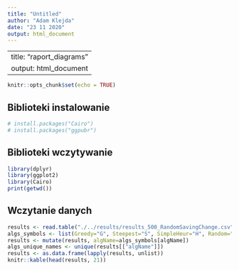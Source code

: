 ```yaml
---
title: "Untitled"
author: "Adam Klejda"
date: "23 11 2020"
output: html_document
---
```

---
title: "raport_diagrams"
output: html_document
---

```r
knitr::opts_chunk$set(echo = TRUE)
```

## Biblioteki instalowanie
```r
# install.packages("Cairo")
# install.packages("ggpubr")
```
## Biblioteki wczytywanie
```r
library(dplyr)
library(ggplot2)
library(Cairo)
print(getwd())
```

## Wczytanie danych
```r
results <- read.table("./../results/results_500_RandomSavingChange.csv", head=TRUE, sep=",")
algs_symbols <- list(Greedy="G", Steepest="S", SimpleHeur="H", Random="R", RandomWalk="RW")
results <- mutate(results, algName=algs_symbols[algName])
algs_unique_names <- unique(results[["algName"]])
results <- as.data.frame(lapply(results, unlist))
knitr::kable(head(results, 21))
```
